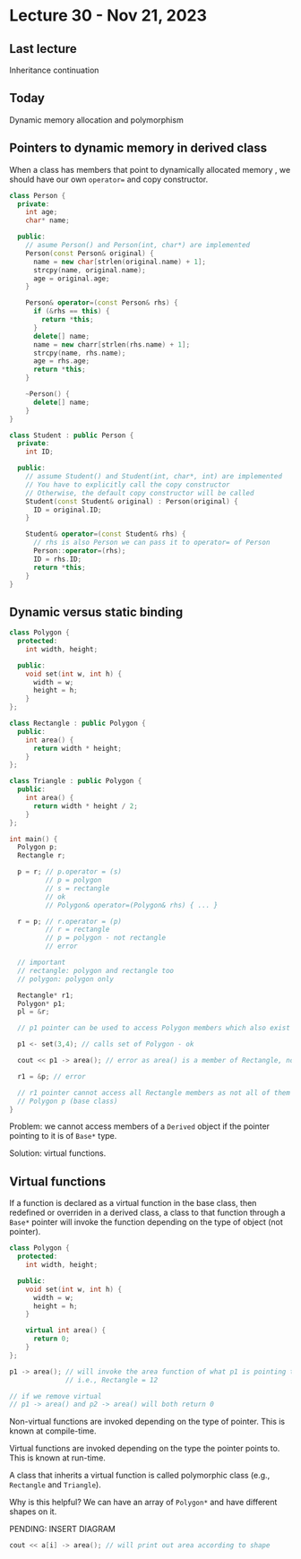 # Lecture 30 - Nov 21, 2023

## Last lecture

Inheritance continuation

## Today

Dynamic memory allocation and polymorphism

## Pointers to dynamic memory in derived class

When a class has members that point to dynamically allocated memory , we should
have our own `operator=` and copy constructor.

```cpp
class Person {
  private:
    int age;
    char* name;

  public:
    // asume Person() and Person(int, char*) are implemented
    Person(const Person& original) {
      name = new char[strlen(original.name) + 1];
      strcpy(name, original.name);
      age = original.age;
    }

    Person& operator=(const Person& rhs) {
      if (&rhs == this) {
        return *this;
      }
      delete[] name;
      name = new charr[strlen(rhs.name) + 1];
      strcpy(name, rhs.name);
      age = rhs.age;
      return *this;
    }

    ~Person() {
      delete[] name;
    }
}

class Student : public Person {
  private:
    int ID;

  public:
    // assume Student() and Student(int, char*, int) are implemented
    // You have to explicitly call the copy constructor
    // Otherwise, the default copy constructor will be called
    Student(const Student& original) : Person(original) {
      ID = original.ID;
    }

    Student& operator=(const Student& rhs) {
      // rhs is also Person we can pass it to operator= of Person
      Person::operator=(rhs);
      ID = rhs.ID;
      return *this;
    }
}
```

## Dynamic versus static binding

```cpp
class Polygon {
  protected:
    int width, height;

  public:
    void set(int w, int h) {
      width = w;
      height = h;
    }
};

class Rectangle : public Polygon {
  public:
    int area() {
      return width * height;
    }
};

class Triangle : public Polygon {
  public:
    int area() {
      return width * height / 2;
    }
};

int main() {
  Polygon p;
  Rectangle r;

  p = r; // p.operator = (s)
         // p = polygon
         // s = rectangle
         // ok
         // Polygon& operator=(Polygon& rhs) { ... }

  r = p; // r.operator = (p)
         // r = rectangle
         // p = polygon - not rectangle
         // error

  // important
  // rectangle: polygon and rectangle too
  // polygon: polygon only

  Rectangle* r1;
  Polygon* p1;
  pl = &r;

  // p1 pointer can be used to access Polygon members which also exist in rectangle

  p1 <- set(3,4); // calls set of Polygon - ok

  cout << p1 -> area(); // error as area() is a member of Rectangle, not Polygon

  r1 = &p; // error

  // r1 pointer cannot access all Rectangle members as not all of them exist in
  // Polygon p (base class)
}
```

Problem: we cannot access members of a `Derived` object if the pointer pointing
to it is of `Base*` type.

Solution: virtual functions.

## Virtual functions

If a function is declared as a virtual function in the base class, then redefined
or overriden in a derived class, a class to that function through a `Base*`
pointer will invoke the function depending on the type of object (not pointer).

```cpp
class Polygon {
  protected:
    int width, height;

  public:
    void set(int w, int h) {
      width = w;
      height = h;
    }

    virtual int area() {
      return 0;
    }
};

p1 -> area(); // will invoke the area function of what p1 is pointing to
              // i.e., Rectangle = 12

// if we remove virtual
// p1 -> area() and p2 -> area() will both return 0
```

Non-virtual functions are invoked depending on the type of pointer. This is
known at compile-time.

Virtual functions are invoked depending on the type the pointer points to. This
is known at run-time.

A class that inherits a virtual function is called polymorphic class (e.g., 
`Rectangle` and `Triangle`).

Why is this helpful? We can have an array of `Polygon*` and have different
shapes on it.

PENDING: INSERT DIAGRAM

```cpp
cout << a[i] -> area(); // will print out area according to shape
```
